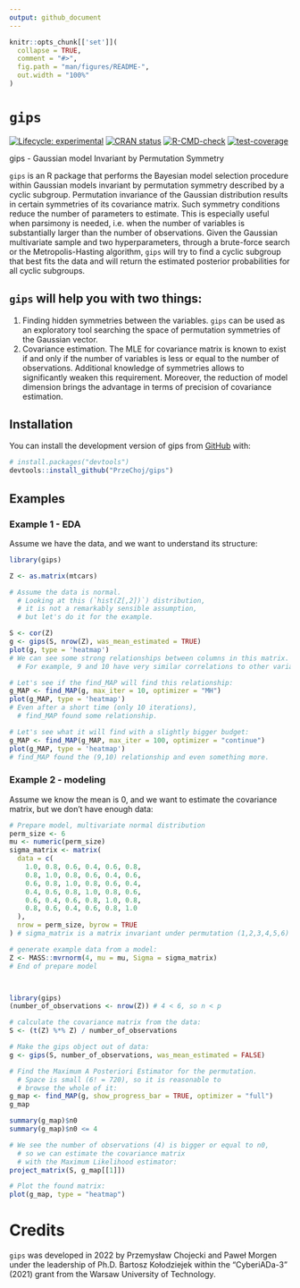 ```yaml
---
output: github_document
---
```


<!-- README.md is generated from README.Rmd. Please edit that file -->

```r
knitr::opts_chunk[['set']](
  collapse = TRUE,
  comment = "#>",
  fig.path = "man/figures/README-",
  out.width = "100%"
)
```

# `gips`

<!-- badges: start -->
[![Lifecycle: experimental](https://img.shields.io/badge/lifecycle-experimental-orange.svg)](https://lifecycle.r-lib.org/articles/stages.html#experimental)
[![CRAN status](https://www.r-pkg.org/badges/version/gips)](https://CRAN.R-project.org/package=gips)
[![R-CMD-check](https://github.com/PrzeChoj/gips/actions/workflows/R-CMD-check.yaml/badge.svg)](https://github.com/PrzeChoj/gips/actions/workflows/R-CMD-check.yaml)
[![test-coverage](https://codecov.io/gh/PrzeChoj/gips/branch/main/graph/badge.svg)](https://codecov.io/gh/PrzeChoj/gips?branch=main)
<!-- badges: end -->

gips - Gaussian model Invariant by Permutation Symmetry

`gips` is an R package that performs the Bayesian model selection procedure within Gaussian models invariant by permutation symmetry described by a cyclic subgroup. Permutation invariance of the Gaussian distribution results in certain symmetries of its covariance matrix. 
Such symmetry conditions reduce the number of parameters to estimate. This is especially useful when parsimony is needed, i.e. when the number of variables is substantially larger than the number of observations.
Given the Gaussian multivariate sample and two hyperparameters, through a brute-force search or the Metropolis-Hasting algorithm, `gips` will try to find a cyclic subgroup that best fits the data and will return the estimated posterior probabilities for all cyclic subgroups. 

## `gips` will help you with two things:
1. Finding hidden symmetries between the variables. `gips` can be used as an exploratory tool searching the space of permutation symmetries of the Gaussian vector.
2. Covariance estimation. The MLE for covariance matrix is known to exist if and only if the number of variables is less or equal to the number of observations. Additional knowledge of symmetries allows to significantly weaken this requirement.  Moreover, the reduction of model dimension brings the advantage in terms of precision of covariance estimation.

## Installation

You can install the development version of gips from [GitHub](https://github.com/PrzeChoj/gips) with:

``` r
# install.packages("devtools")
devtools::install_github("PrzeChoj/gips")
```

## Examples

### Example 1 - EDA

Assume we have the data, and we want to understand its structure:

```r
library(gips)

Z <- as.matrix(mtcars)

# Assume the data is normal.
  # Looking at this (`hist(Z[,2])`) distribution,
  # it is not a remarkably sensible assumption,
  # but let's do it for the example.

S <- cor(Z)
g <- gips(S, nrow(Z), was_mean_estimated = TRUE)
plot(g, type = 'heatmap')
# We can see some strong relationships between columns in this matrix.
  # For example, 9 and 10 have very similar correlations to other variables.

# Let's see if the find_MAP will find this relationship:
g_MAP <- find_MAP(g, max_iter = 10, optimizer = "MH")
plot(g_MAP, type = 'heatmap')
# Even after a short time (only 10 iterations),
  # find_MAP found some relationship.

# Let's see what it will find with a slightly bigger budget:
g_MAP <- find_MAP(g_MAP, max_iter = 100, optimizer = "continue")
plot(g_MAP, type = 'heatmap')
# find_MAP found the (9,10) relationship and even something more.

```

### Example 2 - modeling

Assume we know the mean is 0, and we want to estimate the covariance matrix, but we don't have enough data:

```r
# Prepare model, multivariate normal distribution
perm_size <- 6
mu <- numeric(perm_size)  
sigma_matrix <- matrix(
  data = c(
    1.0, 0.8, 0.6, 0.4, 0.6, 0.8,
    0.8, 1.0, 0.8, 0.6, 0.4, 0.6,
    0.6, 0.8, 1.0, 0.8, 0.6, 0.4,
    0.4, 0.6, 0.8, 1.0, 0.8, 0.6,
    0.6, 0.4, 0.6, 0.8, 1.0, 0.8,
    0.8, 0.6, 0.4, 0.6, 0.8, 1.0
  ),
  nrow = perm_size, byrow = TRUE
) # sigma_matrix is a matrix invariant under permutation (1,2,3,4,5,6)

# generate example data from a model:
Z <- MASS::mvrnorm(4, mu = mu, Sigma = sigma_matrix)
# End of prepare model



library(gips)
(number_of_observations <- nrow(Z)) # 4 < 6, so n < p

# calculate the covariance matrix from the data:
S <- (t(Z) %*% Z) / number_of_observations

# Make the gips object out of data:
g <- gips(S, number_of_observations, was_mean_estimated = FALSE)

# Find the Maximum A Posteriori Estimator for the permutation.
  # Space is small (6! = 720), so it is reasonable to
  # browse the whole of it:
g_map <- find_MAP(g, show_progress_bar = TRUE, optimizer = "full")
g_map

summary(g_map)$n0
summary(g_map)$n0 <= 4

# We see the number of observations (4) is bigger or equal to n0,
  # so we can estimate the covariance matrix
  # with the Maximum Likelihood estimator:
project_matrix(S, g_map[[1]])

# Plot the found matrix:
plot(g_map, type = "heatmap")
```


# Credits

`gips` was developed in 2022 by Przemysław Chojecki and Paweł Morgen under the leadership of Ph.D. Bartosz Kołodziejek within the "CyberiADa-3" (2021) grant from the Warsaw University of Technology.

